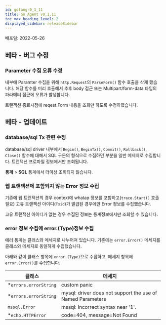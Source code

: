 ```yaml
---
id: golang-0_1_11
title: Go Agent v0.1.11
toc_max_heading_level: 2
displayed_sidebar: releaseSidebar
---
```



배포일: 2022-05-26

## 베타 - 버그 수정

### Parameter 수집 오류 수정

내부에 Paramter 수집을 위해 `http.Request`의 `ParseForm()` 함수 호출을 삭제 했습니다. 해당 함수를 미리 호출해서 추후 body 접근 또는 Multipart/form-data 타입의 파라메터 접근에 오류가 발생합니다. 

트랜잭션 종료시점에 reqest.Form 내용을 조회만 하도록 수정하였습니다.

## 베타 - 업데이트

### database/sql Tx 관련 수정

database/sql driver 내부에서 `Begin()`, `BeginTx()`, `Commit()`, `Rollback()`, `Close()` 함수에 대해서 SQL 구문의 형식으로 수집하던 부분을 일반 메세지로 수집합니다. 트랜잭션 프로파일 정보에서만 조회됩니다. 

**통계** > **SQL** 통계에서 더이상 조회되지 않습니다.

### 웹 트랜잭션에 포함되지 않는 Error 정보 수집

기존에 웹 트랜잭션의 경우 context에 whatap 정보를 포함하고(`trace.Start()` 호출 필요) 고유 트랜잭션 아이디(`Txid`)가 발급된 경우에만 Error 정보를 수집했습니다. 

고유 트랜잭션 아이디가 없는 경우 수집된 정보는 통계정보에서만 조회할 수 있습니다. 

### error 정보 수집에 error.(Type)정보 수집

에러 통계는 클래스와 메세지로 나누어져 있습니다. 기존에는 `error.Error()` 메세지를 클래스와 메세지로 동일하게 수집했습니다. 

아래와 같이 클래스 항목에 `error.(Type)`으로 수집하고, 메세지 항목에 `error.Error()`를 수집합니다. 


| 클래스              | 메세지                                                     |
| ------------------- | ---------------------------------------------------------- |
| *`errors.errorString` | custom panic                                               |
| *`errors.errorString` | mysql: driver does not support the use of Named Parameters |
| `mssql.Error`         | mssql: Incorrect syntax near '1'.                          |
| *`echo.HTTPError`     | code=404, message=Not Found                                |

